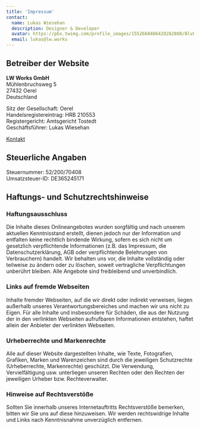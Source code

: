```yaml
---
title: 'Impressum'
contact:
  name: Lukas Wiesehan
  description: Designer & Developer
  avatar: https://pbs.twimg.com/profile_images/1552660486428282880/BlvLtgJe_400x400.jpg
  email: lukas@lw.works
---
```


## Betreiber der Website

**LW Works GmbH**  
Mühlenbruchsweg 5  
27432 Oerel  
Deutschland

Sitz der Gesellschaft: Oerel  
Handelsregistereintrag: HRB 210553  
Registergericht: Amtsgericht Tostedt  
Geschäftsführer: Lukas Wiesehan

[Kontakt](/kontakt)

## Steuerliche Angaben

Steuernummer: 52/200/70408  
Umsatzsteuer-ID: DE365245171

## Haftungs- und Schutzrechtshinweise

### Haftungsausschluss

Die Inhalte dieses Onlineangebotes wurden sorgfältig und nach unserem aktuellen Kenntnisstand erstellt, dienen jedoch nur der Information und entfalten keine rechtlich bindende Wirkung, sofern es sich nicht um gesetzlich verpflichtende Informationen (z.B. das Impressum, die Datenschutzerklärung, AGB oder verpflichtende Belehrungen von Verbrauchern) handelt. Wir behalten uns vor, die Inhalte vollständig oder teilweise zu ändern oder zu löschen, soweit vertragliche Verpflichtungen unberührt bleiben. Alle Angebote sind freibleibend und unverbindlich.

### Links auf fremde Webseiten

Inhalte fremder Webseiten, auf die wir direkt oder indirekt verweisen, liegen außerhalb unseres Verantwortungsbereiches und machen wir uns nicht zu Eigen. Für alle Inhalte und insbesondere für Schäden, die aus der Nutzung der in den verlinkten Webseiten aufrufbaren Informationen entstehen, haftet allein der Anbieter der verlinkten Webseiten.

### Urheberrechte und Markenrechte

Alle auf dieser Website dargestellten Inhalte, wie Texte, Fotografien, Grafiken, Marken und Warenzeichen sind durch die jeweiligen Schutzrechte (Urheberrechte, Markenrechte) geschützt. Die Verwendung, Vervielfältigung usw. unterliegen unseren Rechten oder den Rechten der jeweiligen Urheber bzw. Rechteverwalter.

### Hinweise auf Rechtsverstöße

Sollten Sie innerhalb unseres Internetauftritts Rechtsverstöße bemerken, bitten wir Sie uns auf diese hinzuweisen. Wir werden rechtswidrige Inhalte und Links nach Kenntnisnahme unverzüglich entfernen.
